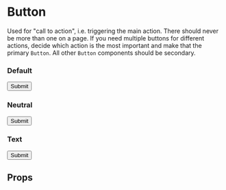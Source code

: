

<Meta title="Components/Button" component={Button} />

# Button

Used for "call to action", i.e. triggering the main action. There should never be more than one on a page. If you need multiple buttons for different actions, decide which action is the most important and make that the primary `Button`. All other `Button` components should be secondary.

### Default

<Preview>
  <Story name="Default">
    <div className="">
      <Button>Submit</Button>
    </div>
  </Story>
</Preview>

### Neutral

<Preview>
  <Story name="Neutral">
    <div className="">
      <Button variant="neutral">Submit</Button>
    </div>
  </Story>
</Preview>

### Text

<Preview>
  <Story name="Link">
    <div className="">
      <Button variant="link">Submit</Button>
    </div>
  </Story>
</Preview>

## Props

<Props of={Button} />
